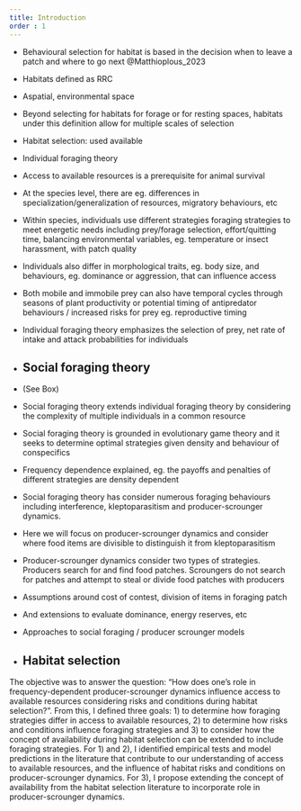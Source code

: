 ```yaml
---
title: Introduction
order : 1
---
```


<!-- 


get pyramid





Access to available resources is a prereq for animal survival
Habitat selection theory has defined availability as X, Y, Z

Individual foraging theory 


--> 



- Behavioural selection for habitat is based in the decision when to leave a patch and where to go next @Matthioplous_2023
- Habitats defined as RRC
- Aspatial, environmental space
- Beyond selecting for habitats for forage or for resting spaces, habitats under this definition allow for multiple scales of selection
- Habitat selection: used available


- Individual foraging theory 







- Access to available resources is a prerequisite for animal survival
- At the species level, there are eg. differences in specialization/generalization of resources, migratory behaviours, etc
- Within species, individuals use different strategies  foraging strategies to meet energetic needs including prey/forage selection, effort/quitting time, balancing environmental variables, eg. temperature or insect harassment, with patch quality
- Individuals also differ in morphological traits, eg. body size, and behaviours, eg. dominance or aggression, that can influence access 

- Both mobile and immobile prey can also have temporal cycles through seasons of plant productivity or potential timing of antipredator behaviours / increased risks for prey eg. reproductive timing

- Individual foraging theory emphasizes the selection of prey, net rate of intake and attack probabilities for individuals


- ## Social foraging theory
- (See Box)
- Social foraging theory extends individual foraging theory by considering the complexity of multiple individuals in a common resource
- Social foraging theory is grounded in evolutionary game theory and it seeks to determine optimal strategies given density and behaviour of conspecifics
- Frequency dependence explained, eg. the payoffs and penalties of different strategies are density dependent
- Social foraging theory has consider numerous foraging behaviours including interference, kleptoparasitism and producer-scrounger dynamics. 
- Here we will focus on producer-scrounger dynamics and consider where food items are divisible to distinguish it from kleptoparasitism
- Producer-scrounger dynamics consider two types of strategies. Producers search for and find food patches. Scroungers do not search for patches and attempt to steal or divide food patches with producers
- Assumptions around cost of contest, division of items in foraging patch
- And extensions to evaluate dominance, energy reserves, etc 
- Approaches to social foraging / producer scrounger models



- ## Habitat selection





<!-- from discussion -->

The objective was to answer the question: "How does one's role in frequency-dependent producer-scrounger dynamics influence access to available resources considering risks and conditions during habitat selection?". From this, I defined three goals: 1) to determine how foraging strategies differ in access to available resources, 2) to determine how risks and conditions influence foraging strategies and 3) to consider how the concept of availability during habitat selection can be extended to include foraging strategies. For 1) and 2), I identified empirical tests and model predictions in the literature that contribute to our understanding of access to available resources, and the influence of habitat risks and conditions on producer-scrounger dynamics. For 3), I propose extending the concept of availability from the habitat selection literature to incorporate role in producer-scrounger dynamics. 





